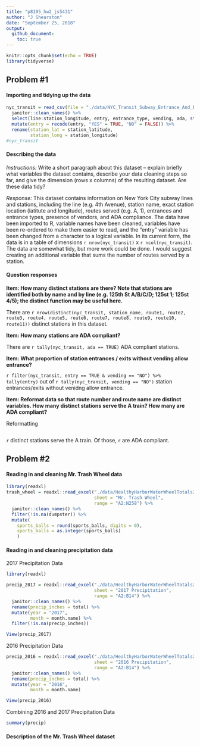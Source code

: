 ```yaml
---
title: "p8105_hw2_js5431"
author: "J Shearston"
date: "September 25, 2018"
output: 
  github_document:
    toc: true
---
```


```r
knitr::opts_chunk$set(echo = TRUE)
library(tidyverse)
```

## Problem #1

#### Importing and tidying up the data

```r
nyc_transit = read_csv(file = "./data/NYC_Transit_Subway_Entrance_And_Exit_Data.csv") %>% 
  janitor::clean_names() %>% 
  select(line:station_longitude, entry, entrance_type, vending, ada, starts_with("route")) %>% 
  mutate(entry = recode(entry, "YES" = TRUE, "NO" = FALSE)) %>% 
  rename(station_lat = station_latitude, 
         station_long = station_longitude)
#nyc_transit

```

#### Describing the data

*Instructions:* Write a short paragraph about this dataset – explain briefly what variables the dataset contains, describe your data cleaning steps so far, and give the dimension (rows x columns) of the resulting dataset. Are these data tidy?

*Response:* This dataset contains information on New York City subway lines and stations, including the line (e.g. 4th Avenue), station name, exact station location (latitute and longitude), routes served (e.g. A, 1), entrances and entrance types, presence of vendors, and ADA compliance. The data have been imported to R, variable names have been cleaned, variables have been re-ordered to make them easier to read, and the "entry" variable has been changed from a character to a logical variable. In its current form, the data is in a table of dimensions `r nrow(nyc_transit)` x `r ncol(nyc_transit)`. The data are somewhat tidy, but more work could be done. I would suggest creating an additional variable that sums the number of routes served by a station.  

#### Question responses

**Item: How many distinct stations are there? Note that stations are identified both by name and by line (e.g. 125th St A/B/C/D; 125st 1; 125st 4/5); the distinct function may be useful here.**

There are `r nrow(distinct(nyc_transit, station_name, route1, route2, route3, route4, route5, route6, route7, route8, route9, route10, route11))` distinct stations in this dataset. 

**Item: How many stations are ADA compliant?**

There are `r tally(nyc_transit, ada == TRUE)` ADA compliant stations.

**Item: What proportion of station entrances / exits without vending allow entrance?**

`r filter(nyc_transit, entry == TRUE & vending == "NO") %>% tally(entry)` out of `r tally(nyc_transit, vending == "NO")` station entrances/exits without venidng allow entrance.

**Item: Reformat data so that route number and route name are distinct variables. How many distinct stations serve the A train? How many are ADA compliant?**

Reformatting

```r

```

`r ` distinct stations serve the A train. Of those, `r` are ADA compliant.


## Problem #2

#### Reading in and cleaning Mr. Trash Wheel data

```r
library(readxl)
trash_wheel = readxl::read_excel("./data/HealthyHarborWaterWheelTotals2017-9-26.xlsx",
                                 sheet = "Mr. Trash Wheel", 
                                 range = "A2:N258") %>% 
  janitor::clean_names() %>% 
  filter(!is.na(dumpster)) %>% 
  mutate(
    sports_balls = round(sports_balls, digits = 0),
    sports_balls = as.integer(sports_balls)
    )

```

#### Reading in and cleaning precipitation data

2017 Precipitation Data

```r
library(readxl)

precip_2017 = readxl::read_excel("./data/HealthyHarborWaterWheelTotals2017-9-26.xlsx",
                                 sheet = "2017 Precipitation", 
                                 range = "A2:B14") %>% 
  janitor::clean_names() %>%
  rename(precip_inches = total) %>% 
  mutate(year = "2017",
         month = month.name) %>% 
  filter(!is.na(precip_inches))

View(precip_2017)
```

 2016 Precipitation Data
 
```r
precip_2016 = readxl::read_excel("./data/HealthyHarborWaterWheelTotals2017-9-26.xlsx",
                                 sheet = "2016 Precipitation", 
                                 range = "A2:B14") %>% 
  janitor::clean_names() %>%
  rename(precip_inches = total) %>% 
  mutate(year = "2016",
         month = month.name)

View(precip_2016)

```

Combining 2016 and 2017 Precipitation Data

```r



summary(precip)

```


#### Description of the Mr. Trash Wheel dataset

